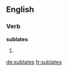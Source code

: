 ==English==

===Verb===
'''sublates'''

# {{en-third-person singular of|sublate}}

[[de:sublates]]
[[fr:sublates]]